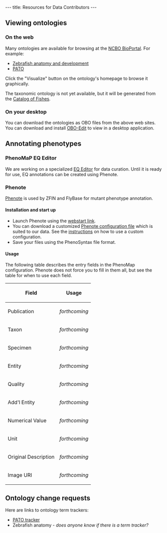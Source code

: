 ---
title: Resources for Data Contributors
---

==Viewing ontologies==

===On the web===

Many ontologies are available for browsing at the [http://www.bioontology.org/ncbo/faces/index.xhtml NCBO BioPortal].  For example:
* [http://www.bioontology.org/ncbo/faces/pages/ontology_details.xhtml?ontology_display_name=Zebrafish%20anatomy%20and%20development Zebrafish anatomy and development]
* [http://www.bioontology.org/ncbo/faces/pages/ontology_details.xhtml?ontology_display_name=PATO PATO]
Click the "Visualize" button on the ontology's homepage to browse it graphically.

The taxonomic ontology is not yet available, but it will be generated from the [http://www.calacademy.org/RESEARCH/ichthyology/catalog/fishcatsearch.html Catalog of Fishes].

===On your desktop===

You can download the ontologies as OBO files from the above web sites.  You can download and install [http://oboedit.org/ OBO-Edit] to view in a desktop application.

==Annotating phenotypes==

===PhenoMaP EQ Editor===

We are working on a specialized [[EQ Editor]] for data curation.  Until it is ready for use, EQ annotations can be created using Phenote.

===Phenote===

[http://www.phenote.org/ Phenote] is used by ZFIN and FlyBase for mutant phenotype annotation.

====Installation and start up====

* Launch Phenote using the [http://www.phenote.org/phenote/latest/phenote.jnlp webstart link].
* You can download a customized [[Media:phenomap.cfg.zip|Phenote configuration file]] which is suited to our data.  See the [http://www.phenote.org/content/howtos/customize.shtml instructions] on how to use a custom configuration.
* Save your files using the PhenoSyntax file format.

====Usage====

The following table describes the entry fields in the PhenoMap configuration.  Phenote does not force you to fill in them all, but see the table for when to use each field.

{| border="1" cellspacing="0" cellpadding="3"
! Field
! Usage
|-
| Publication || ''forthcoming''
|-
| Taxon || ''forthcoming''
|-
| Specimen || ''forthcoming''
|-
| Entity || ''forthcoming''
|-
| Quality || ''forthcoming''
|-
| Add'l Entity || ''forthcoming''
|-
| Numerical Value || ''forthcoming''
|-
| Unit || ''forthcoming''
|-
| Original Description || ''forthcoming''
|-
| Image URI || ''forthcoming''
|}

==Ontology change requests==

Here are links to ontology term trackers:
* [http://sourceforge.net/tracker/?group_id=76834&atid=595654 PATO tracker]
* Zebrafish anatomy - ''does anyone know if there is a term tracker?''